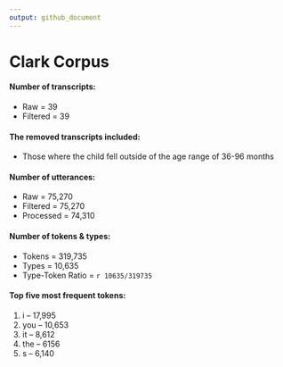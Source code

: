 ```yaml
---
output: github_document
---
```

# Clark Corpus

#### Number of transcripts:
* Raw = 39
* Filtered = 39

#### The removed transcripts included:
* Those where the child fell outside of the age range of 36-96 months

#### Number of utterances:
* Raw = 75,270
* Filtered = 75,270
* Processed = 74,310
  
#### Number of tokens & types:
* Tokens = 319,735
* Types = 10,635
* Type-Token Ratio = `r 10635/319735`

#### Top five most frequent tokens:
1. i -- 17,995
2. you -- 10,653
3. it -- 8,612
4. the -- 6156
5. s -- 6,140


